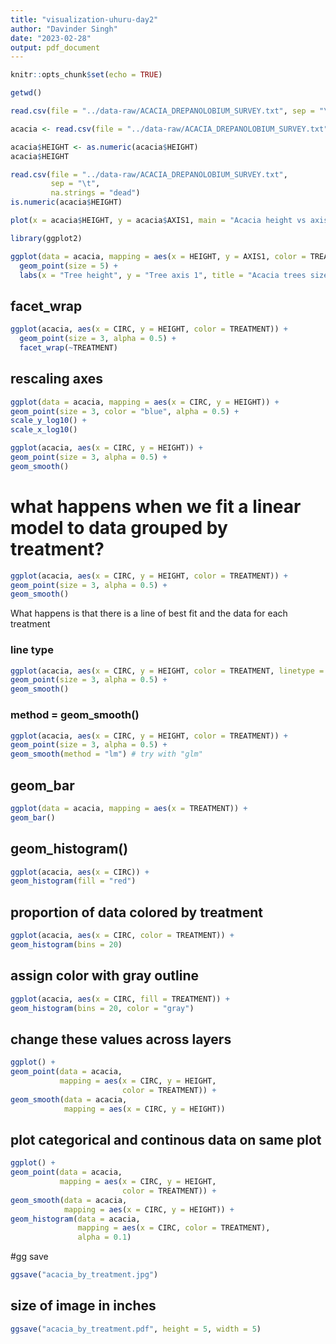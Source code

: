 ```yaml
---
title: "visualization-uhuru-day2"
author: "Davinder Singh"
date: "2023-02-28"
output: pdf_document
---
```


```r
knitr::opts_chunk$set(echo = TRUE)
```

```r
getwd()

```

```r
read.csv(file = "../data-raw/ACACIA_DREPANOLOBIUM_SURVEY.txt", sep = "\t")
```

``` r
acacia <- read.csv(file = "../data-raw/ACACIA_DREPANOLOBIUM_SURVEY.txt", sep = "\t")
```

```r
acacia$HEIGHT <- as.numeric(acacia$HEIGHT)
acacia$HEIGHT
```

```r
read.csv(file = "../data-raw/ACACIA_DREPANOLOBIUM_SURVEY.txt",
         sep = "\t",
         na.strings = "dead")
is.numeric(acacia$HEIGHT)
```

```r
plot(x = acacia$HEIGHT, y = acacia$AXIS1, main = "Acacia height vs axis1")
```

```r
library(ggplot2)

ggplot(data = acacia, mapping = aes(x = HEIGHT, y = AXIS1, color = TREATMENT)) +
  geom_point(size = 5) +
  labs(x = "Tree height", y = "Tree axis 1", title = "Acacia trees size relationships")

```

## facet_wrap
```r
ggplot(acacia, aes(x = CIRC, y = HEIGHT, color = TREATMENT)) +
  geom_point(size = 3, alpha = 0.5) +
  facet_wrap(~TREATMENT)
```
## rescaling axes
```r
ggplot(data = acacia, mapping = aes(x = CIRC, y = HEIGHT)) +
geom_point(size = 3, color = "blue", alpha = 0.5) +
scale_y_log10() +
scale_x_log10()
```

``` r
ggplot(acacia, aes(x = CIRC, y = HEIGHT)) +
geom_point(size = 3, alpha = 0.5) +
geom_smooth()
```
# what happens when we fit a linear model to data grouped by treatment?
```r
ggplot(acacia, aes(x = CIRC, y = HEIGHT, color = TREATMENT)) +
geom_point(size = 3, alpha = 0.5) +
geom_smooth()
```
What happens is that there is a line of best fit and the data for each treatment

### line type
```r
ggplot(acacia, aes(x = CIRC, y = HEIGHT, color = TREATMENT, linetype = TREATMENT)) +
geom_point(size = 3, alpha = 0.5) +
geom_smooth()
```
### method = geom_smooth()
```r
ggplot(acacia, aes(x = CIRC, y = HEIGHT, color = TREATMENT)) +
geom_point(size = 3, alpha = 0.5) +
geom_smooth(method = "lm") # try with "glm"
```

## geom_bar
```r
ggplot(data = acacia, mapping = aes(x = TREATMENT)) +
geom_bar()
```

## geom_histogram()
```r
ggplot(acacia, aes(x = CIRC)) +
geom_histogram(fill = "red")
```
## proportion of data colored by treatment
```r
ggplot(acacia, aes(x = CIRC, color = TREATMENT)) +
geom_histogram(bins = 20)
```
## assign color with gray outline
```r
ggplot(acacia, aes(x = CIRC, fill = TREATMENT)) +
geom_histogram(bins = 20, color = "gray")
```

## change these values across layers
```r
ggplot() +
geom_point(data = acacia,
           mapping = aes(x = CIRC, y = HEIGHT,
                         color = TREATMENT)) +
geom_smooth(data = acacia,
            mapping = aes(x = CIRC, y = HEIGHT))
```

## plot categorical and continous data on same plot
```r
ggplot() +
geom_point(data = acacia,
           mapping = aes(x = CIRC, y = HEIGHT,
                         color = TREATMENT)) +
geom_smooth(data = acacia,
            mapping = aes(x = CIRC, y = HEIGHT)) +
geom_histogram(data = acacia,
               mapping = aes(x = CIRC, color = TREATMENT),
               alpha = 0.1)
```

#gg save
```r
ggsave("acacia_by_treatment.jpg")
```

## size of image in inches
```r
ggsave("acacia_by_treatment.pdf", height = 5, width = 5)
```